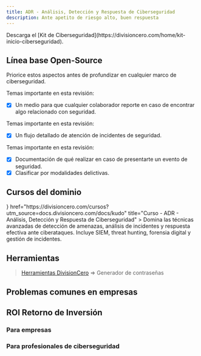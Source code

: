 ```yaml
---
title: ADR - Análisis, Detección y Respuesta de Ciberseguridad
description: Ante apetito de riesgo alto, buen respuesta
---
```



<Callout title="Quieres aprender más?">
  Descarga el [Kit de Ciberseguridad](https://divisioncero.com/home/kit-inicio-ciberseguridad).
</Callout>


## Línea base Open-Source

Priorice estos aspectos antes de profundizar en cualquier marco de ciberseguridad.

<Accordions type="single">
  <Accordion title="1. Reporte de incidentes de eventos y/o incidentes de seguridad.">
  
  Temas importante en esta revisión:

  - [X] Un medio para que cualquier colaborador reporte en caso de encontrar algo relacionado con seguridad.
  
  </Accordion>
</Accordions>

<Accordions type="single">
  <Accordion title="2. Planes iniciales de mitigación masiva en protección de identidad.">
  
  Temas importante en esta revisión:

  - [X] Un flujo detallado de atención de incidentes de seguridad.
  
  </Accordion>
</Accordions>

<Accordions type="single">
  <Accordion title="3. Playbook para mitigación de eventos y/o incidentes de seguridad.">
  
  Temas importante en esta revisión:

  - [X] Documentación de qué realizar en caso de presentarte un evento de seguridad.
  - [X] Clasificar por modalidades delictivas.
  
  </Accordion>
</Accordions>


## Cursos del dominio

<Cards>
  <Card
    icon={<GraduationCap />}
    href="https://divisioncero.com/cursos?utm_source=docs.divisioncero.com/docs/kudo"
    title="Curso - ADR - Análisis, Detección y Respuesta de Ciberseguridad"
  >
    Domina las técnicas avanzadas de detección de amenazas, análisis de incidentes y respuesta efectiva ante ciberataques. Incluye SIEM, threat hunting, forensia digital y gestión de incidentes.
  </Card>
</Cards>


## Herramientas

> [Herramientas DivisionCero](https://divisioncero.com/herramientas?utm_source=docs.divisioncero.com/docs/kudo) => Generador de contraseñas


## Problemas comunes en empresas

<Callout title="Nunca han sido atacados y no ven como prioridad la atención de incidentes de seguridad. Realmente son demasiado pequeños aún." type="warning"></Callout>
<Callout title="Guardar información y registros por tiempos indefinidos sin un para qué." type="warning"></Callout>
<Callout title="No mitigan vulnerabilidades, solo nuevas features." type="warning"></Callout>


## ROI Retorno de Inversión

### Para empresas

<Callout title="Almacene y procese solo lo que sea necesario, optimización presupuestal."></Callout>
<Callout title="Conozca que riesgos y vulnerabilidades tiene el negocio."></Callout>
<Callout title="El riesgo puede ser alto, pero tener una buena capacidad de respuesta puede marcar la diferencia."></Callout>

### Para profesionales de ciberseguridad

<Callout title="Conozca que realizar en caso de incidente de seguridad informática." type="success"></Callout>
<Callout title="Coordine, implemente y mejore la capacidad de respuesta de sus equipos." type="success"></Callout>
<Callout title="Mitigue masivamente vulnerabilidades." type="success"></Callout>